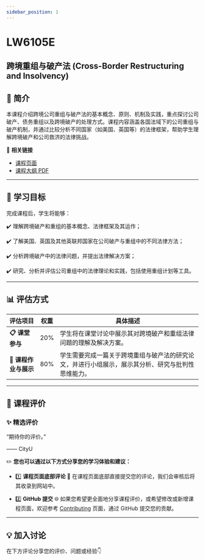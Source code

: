 ```yaml
---
sidebar_position: 1
---
```


# LW6105E
## 跨境重组与破产法 (Cross-Border Restructuring and Insolvency)

## **📘 简介**
本课程介绍跨境公司重组与破产法的基本概念、原则、机制及实践，重点探讨公司破产、债务重组以及跨境破产的处理方式。课程内容涵盖各国法域下的公司重组与破产机制，并通过比较分析不同国家（如美国、英国等）的法律框架，帮助学生理解跨境破产和公司救济的法律挑战。

🔗 **相关链接**
- [课程页面](https://www.cityu.edu.hk/catalogue/pg/202526/course/LW6105E.htm)
- [课程大纲 PDF](https://www.cityu.edu.hk/catalogue/pg/202526/course/LW6105E.pdf)

---

## **🎯 学习目标**

完成课程后，学生将能够：

✔️ 理解跨境破产和重组的基本概念、法律框架及其运作；

✔️ 了解美国、英国及其他英联邦国家在公司破产与重组中的不同法律方法；

✔️ 分析跨境破产中的法律问题，并提出法律解决方案；

✔️ 研究、分析并评估公司重组中的法律理论和实践，包括使用重组计划等工具。

---

## **📊 评估方式**

| **评估项目**         | **权重** | **具体描述**                                                                                       |
|---------------------|---------|---------------------------------------------------------------------------------------------------|
| **📋 课堂参与**       | 20%     | 学生将在课堂讨论中展示其对跨境破产和重组法律问题的理解及解决方案。                                 |
| **📝 课程作业与展示**  | 80%     | 学生需要完成一篇关于跨境重组与破产法的研究论文，并进行小组展示，展示其分析、研究与批判性思维能力。 |

---

## **💬 课程评价**

### ✨ **精选评价**
<div className={commentStyles.commentBox}>
    <p className={commentStyles.commentText}>
        “期待你的评价。”
    </p>
    <p className={commentStyles.commentAuthor}>—— CityU</p>
</div>

✏️ **您也可以通过以下方式分享您的学习体验和建议：**

- 1️⃣ **课程页面底部评论**
💬 在课程页面底部直接提交您的评论，我们会审核后将其收录到网站中。

- 2️⃣ **GitHub 提交**
🌐 如果您希望更全面地分享课程评价，或希望修改或新增课程页面，欢迎参考 [Contributing](/contributing) 页面，通过 GitHub 提交您的贡献。

---

## **💡 加入讨论**

在下方评论分享您的评价、问题或经验👇
<Utterances />
